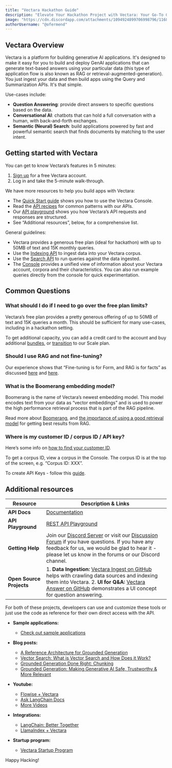 ```yaml
---
title: "Vectara Hackathon Guide"
description: "Elevate Your Hackathon Project with Vectara: Your Go-To Guide for Building Generative AI Applications in Hackathons. Discover use-cases, quick-start resources, and unleash the full potential of GenAI."
image: "https://cdn.discordapp.com/attachments/1094924899706998796/1168561905808449677/Tutorial_image_template.png?ex=65523715&is=653fc215&hm=1cfd117afd1976f2aaad75222bfe6d624e362b32ab402963e045bce67d2e9829&"
authorUsername: "@ofermend"
---
```


## Vectara Overview

Vectara is a platform for building generative AI applications. It's designed to make it easy for you to build and deploy GenAI applications that can generate text-based answers using your particular data (this type of application flow is also known as RAG or retrieval-augmented-generation). You just ingest your data and then build apps using the Query and Summarization APIs. It's that simple.

Use-cases include:

- **Question Answering**: provide direct answers to specific questions based on the data.
- **Conversational AI**: chatbots that can hold a full conversation with a human, with back-and-forth exchanges.
- **Semantic (Neural) Search**: build applications powered by fast and powerful semantic search that finds documents by matching to the user intent.

## Getting started with Vectara

You can get to know Vectara’s features in 5 minutes:

1. [Sign up](https://console.vectara.com/signup) for a free Vectara account.
2. Log in and take the 5-minute walk-through.

We have more resources to help you build apps with Vectara:

- The [Quick Start guide](https://docs.vectara.com/docs/quickstart) shows you how to use the Vectara Console.
- Read the [API recipes](https://docs.vectara.com/docs/api-recipes) for common patterns with our APIs.
- Our [API playground](https://docs.vectara.com/docs/rest-api/) shows you how Vectara’s API requests and responses are structured.
- See “Additional resources”, below, for a comprehensive list.

General guidelines:

- Vectara provides a generous free plan (ideal for hackathon) with up to 50MB of text and 15K monthly queries.
- Use the [Indexing API](https://docs.vectara.com/docs/api-reference/indexing-apis/indexing) to ingest data into your Vectara corpus.
- Use the [Search API](https://docs.vectara.com/docs/api-reference/search-apis/search) to run queries against the data ingested.
- The [Console](https://console.vectara.com/login) provides a unified view of information about your Vectara account, corpora and their characteristics. You can also run example queries directly from the console for quick experimentation.

## Common Questions

### What should I do if I need to go over the free plan limits?

Vectara’s free plan provides a pretty generous offering of up to 50MB of text and 15K queries a month. This should be sufficient for many use-cases, including in a hackathon setting.

To get additional capacity, you can add a credit card to the account and buy additional [bundles](https://vectara.com/pricing/), or [transition](https://vectara.com/contact-us/) to our Scale plan.

### Should I use RAG and not fine-tuning?

Our experience shows that “Fine-tuning is for Form, and RAG is for facts” as discussed [here](https://www.anyscale.com/blog/fine-tuning-is-for-form-not-facts) and [here](https://vectara.com/fine-tuning-vs-grounded-generation/).

### What is the Boomerang embedding model?

Boomerang is the name of Vectara’s newest embedding model. This model encodes text from your data as “vector embeddings” and is used to power the high performance retrieval process that is part of the RAG pipeline.

Read more about [Boomerang](https://vectara.com/introducing-boomerang-vectaras-new-and-improved-retrieval-model/), and [the importance of using a good retrieval model](https://vectara.com/retrieval-augmented-generation-rag-done-right-retrieval/) for getting best results from RAG.

### Where is my customer ID / corpus ID / API key?

Here’s some info on [how to find your customer ID](https://docs.vectara.com/docs/quickstart#view-your-customer-id).

To get a corpus ID, view a corpus in the Console. The corpus ID is at the top of the screen, e.g. “Corpus ID: XXX”.

To create API Keys - follow this [guide](https://docs.vectara.com/docs/common-use-cases/app-authn-authz/api-keys).

## 

## Additional resources

| Resource        | Description & Links |
| --------------- | -------------------- |
| **API Docs**    | [Documentation](https://docs.vectara.com/docs/) |
| **API Playground** | [REST API Playground](https://docs.vectara.com/docs/rest-api/) |
| **Getting Help**    | Join our [Discord Server](https://discord.gg/GFb8gMz6UH) or visit our [Discussion Forum](https://discuss.vectara.com/) if you have questions. If you have any feedback for us, we would be glad to hear it - please let us know in the forums or our Discord channel. |
| **Open Source Projects** | 1. **Data Ingestion:** [Vectara Ingest on GitHub](https://github.com/vectara/vectara-ingest) helps with crawling data sources and indexing them into Vectara. 2. **UI for Q&A:** [Vectara Answer on GitHub](https://github.com/vectara/vectara-answer) demonstrates a UI concept for question answering. |


For both of these projects, developers can use and customize these tools or just use the code as reference for their own direct access with the API.


- **Sample applications:** 
  - [Check out sample applications](https://vectara.com/demos/)
  
- **Blog posts:**
  - [A Reference Architecture for Grounded Generation](https://vectara.com/a-reference-architecture-for-grounded-generation/)
  - [Vector Search: What is Vector Search and How Does it Work?](https://vectara.com/vector-search-what-is-vector-search-and-how-does-it-work/)
  - [Grounded Generation Done Right: Chunking](https://vectara.com/grounded-generation-done-right-chunking/)
  - [Grounded Generation: Making Generative AI Safe, Trustworthy & More Relevant](https://vectara.com/grounded-generation-making-generative-ai-safe-trustworthy-more-relevant/)
  
- **Youtube:**
  - [Flowise + Vectara](https://youtu.be/OJK-jdFYn6I)
  - [Ask LangChain Docs](https://youtu.be/ACQaSAJxoBs)
  - [More Videos](https://www.youtube.com/channel/UCoP_hcyjJRLQr0CV050bfMg)
  
- **Integrations:**
  - [LangChain: Better Together](https://blog.langchain.dev/langchain-vectara-better-together/)
  - [LlamaIndex + Vectara](https://vectara.com/llamaindex-vectara/)
  
- **Startup program:**
  - [Vectara Startup Program](https://vectara.com/startups)

Happy Hacking!
